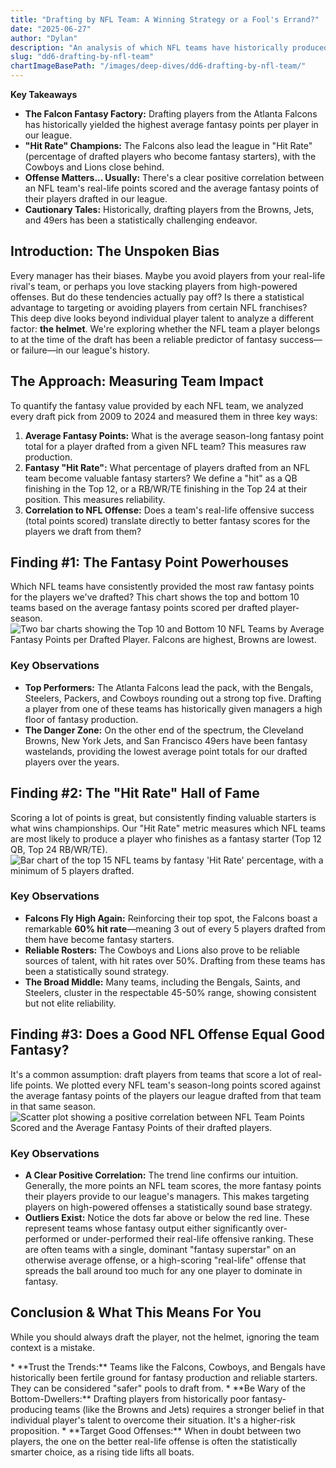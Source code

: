 ```yaml
---
title: "Drafting by NFL Team: A Winning Strategy or a Fool's Errand?"
date: "2025-06-27"
author: "Dylan"
description: "An analysis of which NFL teams have historically produced the best (and worst) fantasy players for our league."
slug: "dd6-drafting-by-nfl-team" 
chartImageBasePath: "/images/deep-dives/dd6-drafting-by-nfl-team/"
---
```

**Key Takeaways**
<Callout type="info">
  *   **The Falcon Fantasy Factory:** Drafting players from the Atlanta Falcons has historically yielded the highest average fantasy points per player in our league.
  *   **"Hit Rate" Champions:** The Falcons also lead the league in "Hit Rate" (percentage of drafted players who become fantasy starters), with the Cowboys and Lions close behind.
  *   **Offense Matters... Usually:** There's a clear positive correlation between an NFL team's real-life points scored and the average fantasy points of their players drafted in our league.
  *   **Cautionary Tales:** Historically, drafting players from the Browns, Jets, and 49ers has been a statistically challenging endeavor.
</Callout>

## Introduction: The Unspoken Bias

Every manager has their biases. Maybe you avoid players from your real-life rival's team, or perhaps you love stacking players from high-powered offenses. But do these tendencies actually pay off? Is there a statistical advantage to targeting or avoiding players from certain NFL franchises?
<br />
This deep dive looks beyond individual player talent to analyze a different factor: **the helmet**. We're exploring whether the NFL team a player belongs to at the time of the draft has been a reliable predictor of fantasy success—or failure—in our league's history.

## The Approach: Measuring Team Impact

To quantify the fantasy value provided by each NFL team, we analyzed every draft pick from 2009 to 2024 and measured them in three key ways:
<br />
1.  **Average Fantasy Points:** What is the average season-long fantasy point total for a player drafted from a given NFL team? This measures raw production.
2.  **Fantasy "Hit Rate":** What percentage of players drafted from an NFL team become valuable fantasy starters? We define a "hit" as a QB finishing in the Top 12, or a RB/WR/TE finishing in the Top 24 at their position. This measures reliability.
3.  **Correlation to NFL Offense:** Does a team's real-life offensive success (total points scored) translate directly to better fantasy scores for the players we draft from them?

<SectionBreak />

## Finding #1: The Fantasy Point Powerhouses

Which NFL teams have consistently provided the most raw fantasy points for the players we've drafted? This chart shows the top and bottom 10 teams based on the average fantasy points scored per drafted player-season.
<br />
<Image
  src="WTStats/images/deep-dives/dd6-drafting-by-nfl-team/chart_dd6_avg_fp_by_nfl_team_top_bottom.png"
  alt="Two bar charts showing the Top 10 and Bottom 10 NFL Teams by Average Fantasy Points per Drafted Player. Falcons are highest, Browns are lowest."
  width={1200}
  height={600}
  layout="responsive"
  priority
  caption="Chart 1: A tale of two cities. The top 10 NFL teams that have yielded the most fantasy points per draft pick, and the 10 that have yielded the least."
/>

### Key Observations
*   **Top Performers:** The Atlanta Falcons lead the pack, with the Bengals, Steelers, Packers, and Cowboys rounding out a strong top five. Drafting a player from one of these teams has historically given managers a high floor of fantasy production.
*   **The Danger Zone:** On the other end of the spectrum, the Cleveland Browns, New York Jets, and San Francisco 49ers have been fantasy wastelands, providing the lowest average point totals for our drafted players over the years.

<SectionBreak />

## Finding #2: The "Hit Rate" Hall of Fame

Scoring a lot of points is great, but consistently finding valuable starters is what wins championships. Our "Hit Rate" metric measures which NFL teams are most likely to produce a player who finishes as a fantasy starter (Top 12 QB, Top 24 RB/WR/TE).
<br />
<Image
  src="WTStats/images/deep-dives/dd6-drafting-by-nfl-team/chart_dd6_hit_rate_by_nfl_team_top_filtered.png"
  alt="Bar chart of the top 15 NFL teams by fantasy 'Hit Rate' percentage, with a minimum of 5 players drafted."
  width={900}
  height={700}
  layout="responsive"
  caption="Chart 2: The top 15 NFL franchises by their success in producing fantasy 'hits' for our league. (Minimum 5 players drafted from team)."
/>

### Key Observations
*   **Falcons Fly High Again:** Reinforcing their top spot, the Falcons boast a remarkable **60% hit rate**—meaning 3 out of every 5 players drafted from them have become fantasy starters.
*   **Reliable Rosters:** The Cowboys and Lions also prove to be reliable sources of talent, with hit rates over 50%. Drafting from these teams has been a statistically sound strategy.
*   **The Broad Middle:** Many teams, including the Bengals, Saints, and Steelers, cluster in the respectable 45-50% range, showing consistent but not elite reliability.

<SectionBreak />

## Finding #3: Does a Good NFL Offense Equal Good Fantasy?

It's a common assumption: draft players from teams that score a lot of real-life points. We plotted every NFL team's season-long points scored against the average fantasy points of the players our league drafted from that team in that same season.
<br />
<Image
  src="WTStats/images/deep-dives/dd6-drafting-by-nfl-team/chart_dd6_nfl_offense_vs_fantasy_corr.png"
  alt="Scatter plot showing a positive correlation between NFL Team Points Scored and the Average Fantasy Points of their drafted players."
  width={900}
  height={600}
  layout="responsive"
  caption="Chart 3: Each dot represents one NFL team in one season. The red line shows a clear positive trend: as real-life scoring goes up, so does fantasy production."
/>

### Key Observations
*   **A Clear Positive Correlation:** The trend line confirms our intuition. Generally, the more points an NFL team scores, the more fantasy points their players provide to our league's managers. This makes targeting players on high-powered offenses a statistically sound base strategy.
*   **Outliers Exist:** Notice the dots far above or below the red line. These represent teams whose fantasy output either significantly over-performed or under-performed their real-life offensive ranking. These are often teams with a single, dominant "fantasy superstar" on an otherwise average offense, or a high-scoring "real-life" offense that spreads the ball around too much for any one player to dominate in fantasy.

<SectionBreak />

## Conclusion & What This Means For You

While you should always draft the player, not the helmet, ignoring the team context is a mistake.

<Callout type="conclusion">
  *   **Trust the Trends:** Teams like the Falcons, Cowboys, and Bengals have historically been fertile ground for fantasy production and reliable starters. They can be considered "safer" pools to draft from.
  *   **Be Wary of the Bottom-Dwellers:** Drafting players from historically poor fantasy-producing teams (like the Browns and Jets) requires a stronger belief in that individual player's talent to overcome their situation. It's a higher-risk proposition.
  *   **Target Good Offenses:** When in doubt between two players, the one on the better real-life offense is often the statistically smarter choice, as a rising tide lifts all boats.
</Callout>